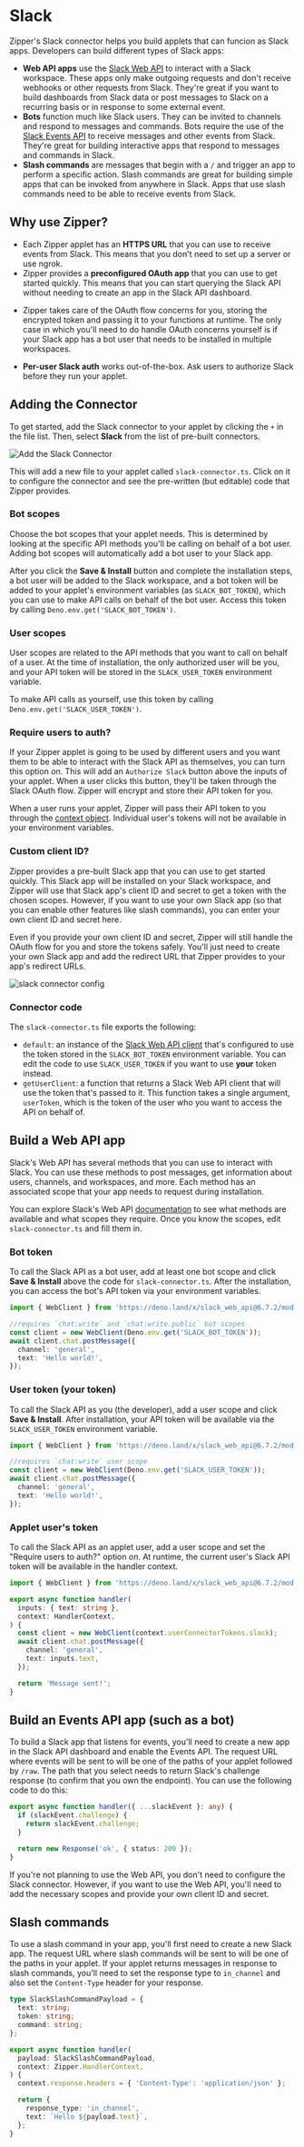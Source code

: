 # Slack

Zipper's Slack connector helps you build applets that can funcion as Slack apps. Developers can build different types of Slack apps:

* **Web API apps** use the [Slack Web API](https://api.slack.com/web) to interact with a Slack workspace. These apps only make outgoing requests and don't receive webhooks or other requests from Slack. They're great if you want to build dashboards from Slack data or post messages to Slack on a recurring basis or in response to some external event.
* **Bots** function much like Slack users. They can be invited to channels and respond to messages and commands. Bots require the use of the [Slack Events API](https://api.slack.com/apis/connections/events-api) to receive messages and other events from Slack. They're great for building interactive apps that respond to messages and commands in Slack.
* **Slash commands** are messages that begin with a `/` and trigger an app to perform a specific action. Slash commands are great for building simple apps that can be invoked from anywhere in Slack. Apps that use slash commands need to be able to receive events from Slack.

## Why use Zipper?

* Each Zipper applet has an **HTTPS URL** that you can use to receive events from Slack. This means that you don't need to set up a server or use ngrok.
* Zipper provides a **preconfigured OAuth app** that you can use to get started quickly. This means that you can start querying the Slack API without needing to create an app in the Slack API dashboard.
- Zipper takes care of the OAuth flow concerns for you, storing the encrypted token and passing it to your functions at runtime. The only case in which you'll need to do handle OAuth concerns yourself is if your Slack app has a bot user that needs to be installed in multiple workspaces.
* **Per-user Slack auth** works out-of-the-box. Ask users to authorize Slack before they run your applet.

## Adding the Connector

To get started, add the Slack connector to your applet by clicking the `+` in the file list. Then, select **Slack** from the list of pre-built connectors.

![Add the Slack Connector](public/images/connector-menu.png)

This will add a new file to your applet called `slack-connector.ts`. Click on it to configure the connector and see the pre-written (but editable) code that Zipper provides.

### Bot scopes

Choose the bot scopes that your applet needs. This is determined by looking at the specific API methods you'll be calling on behalf of a bot user. Adding bot scopes will automatically add a bot user to your Slack app.

After you click the **Save & Install** button and complete the installation steps, a bot user will be added to the Slack workspace, and a bot token will be added to your applet's environment variables (as `SLACK_BOT_TOKEN`), which you can use to make API calls on behalf of the bot user. Access this token by calling `Deno.env.get('SLACK_BOT_TOKEN')`.

### User scopes

User scopes are related to the API methods that you want to call on behalf of a user. At the time of installation, the only authorized user will be you, and your API token will be stored in the `SLACK_USER_TOKEN` environment variable.

To make API calls as yourself, use this token by calling `Deno.env.get('SLACK_USER_TOKEN')`.

### Require users to auth?

If your Zipper applet is going to be used by different users and you want them to be able to interact with the Slack API as themselves, you can turn this option _on_. This will add an `Authorize Slack` button above the inputs of your applet. When a user clicks this button, they'll be taken through the Slack OAuth flow. Zipper will encrypt and store their API token for you.

When a user runs your applet, Zipper will pass their API token to you through the [context object](/building-applets/handler-functions#the-context-object). Individual user's tokens will not be available in your environment variables.

### Custom client ID?

Zipper provides a pre-built Slack app that you can use to get started quickly. This Slack app will be installed on your Slack workspace, and Zipper will use that Slack app's  client ID and secret to get a token with the chosen scopes. However, if you want to use your own Slack app (so that you can enable other features like slash commands), you can enter your own client ID and secret here.

Even if you provide your own client ID and secret, Zipper will still handle the OAuth flow for you and store the tokens safely. You'll just need to create your own Slack app and add the redirect URL that Zipper provides to your app's redirect URLs.

![slack connector config](public/images/slack-connector-config.png)

### Connector code

The `slack-connector.ts` file exports the following:

- `default`: an instance of the [Slack Web API client](https://deno.land/x/slack_web_api) that's configured to use the token stored in the `SLACK_BOT_TOKEN` environment variable. You can edit the code to use `SLACK_USER_TOKEN` if you want to use **your** token instead.
- `getUserClient`: a function that returns a Slack Web API client that will use the token that's passed to it. This function takes a single argument, `userToken`, which is the token of the user who you want to access the API on behalf of.

## Build a Web API app

Slack's Web API has several methods that you can use to interact with Slack. You can use these methods to post messages, get information about users, channels, and workspaces, and more. Each method has an associated scope that your app needs to request during installation.

You can explore Slack's Web API [documentation](https://api.slack.com/methods) to see what methods are available and what scopes they require. Once you know the scopes, edit `slack-connector.ts` and fill them in.

### Bot token

To call the Slack API as a bot user, add at least one bot scope and click **Save & Install** above the code for `slack-connector.ts`. After the installation, you can access the bot's API token via your environment variables.

```typescript
import { WebClient } from 'https://deno.land/x/slack_web_api@6.7.2/mod.js';

//requires `chat:write` and `chat:write.public` bot scopes
const client = new WebClient(Deno.env.get('SLACK_BOT_TOKEN'));
await client.chat.postMessage({
  channel: 'general',
  text: 'Hello world!',
});
```

### User token (your token)

To call the Slack API as you (the developer), add a user scope and click **Save & Install**. After installation, your API token will be available via the `SLACK_USER_TOKEN` environment variable.

```typescript
import { WebClient } from 'https://deno.land/x/slack_web_api@6.7.2/mod.js';

//requires `chat:write` user scope
const client = new WebClient(Deno.env.get('SLACK_USER_TOKEN'));
await client.chat.postMessage({
  channel: 'general',
  text: 'Hello world!',
});
```

### Applet user's token

To call the Slack API as an applet user, add a user scope and set the "Require users to auth?" option _on_. At runtime, the current user's Slack API token will be available in the handler context.

```typescript
import { WebClient } from 'https://deno.land/x/slack_web_api@6.7.2/mod.js';

export async function handler(
  inputs: { text: string },
  context: HandlerContext,
) {
  const client = new WebClient(context.userConnectorTokens.slack);
  await client.chat.postMessage({
    channel: 'general',
    text: inputs.text,
  });

  return 'Message sent!';
}
```

## Build an Events API app (such as a bot)

To build a Slack app that listens for events, you'll need to create a new app in the Slack API dashboard and enable the Events API. The request URL where events will be sent to will be one of the paths of your applet followed by `/raw`. The path that you select needs to return Slack's challenge response (to confirm that you own the endpoint). You can use the following code to do this:

```typescript
export async function handler({ ...slackEvent }: any) {
  if (slackEvent.challenge) {
    return slackEvent.challenge;
  }

  return new Response('ok', { status: 200 });
}
```

If you're not planning to use the Web API, you don't need to configure the Slack connector. However, if you want to use the Web API, you'll need to add the necessary scopes and provide your own client ID and secret.

## Slash commands

To use a slash command in your app, you'll first need to create a new Slack app. The request URL where slash commands will be sent to will be one of the paths in your applet. If your applet returns messages in response to slash commands, you'll need to set the response type to `in_channel` and also set the `Content-Type` header for your response.

```typescript
type SlackSlashCommandPayload = {
  text: string;
  token: string;
  command: string;
};

export async function handler(
  payload: SlackSlashCommandPayload,
  context: Zipper.HandlerContext,
) {
  context.response.headers = { 'Content-Type': 'application/json' };

  return {
    response_type: 'in_channel',
    text: `Hello ${payload.text}`,
  };
}
```

